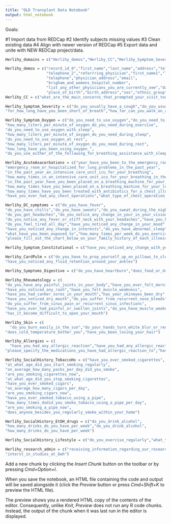 ```yaml
---
title: "OLD Transplant Data Notebook"
output: html_notebook
---
```


Goals:

#1 Import data from REDCap
#2 Identify subjects missing values
#3 Clean existing data 
#4 Align with newer version of REDCap
#5 Export data and unite with NEW REDCap project/data.

```r
Herlihy_domains = c("Herlihy_demos","Herlihy_CC","Herlihy_Symptom_Severity","Herlihy_Symptom_Severity","Herlihy_Symptom_Oxygen","Herlihy_AcuteAxacerbations","Herlihy_DC_symptoms","Herlihy_Symptom_Constitutional","Herlihy_CardPulm","Herlihy_Symptoms_Digestive","Herlihy_Rheumatology","Herlihy_Skin","Herlihy_Allergies","Herlihy_SocialHistory_TobaccoHx","Herlihy_SocialHistory_EtOH_drugs","Herlihy_SocialHistory_Lifestyle","Herlihy_research_admin")

Herlihy_demos = c("record_id_0","first_name","last_name","address","telephone_1",
                  "telephone_2","referrring_physician","first_name1","last_name2",
                  "telephone","physician_address","email",
                  "brigham_and_womens_hospital_number",
                  "list_any_other_physicians_you_are_currently_see","date_of_birth_0",
                  "place_of_birth","birth_address","sex","ethnic_group")
Herlihy_CC = c("what_are_the_main_concerns_that_prompted_your_visit_today")

Herlihy_Symptom_Severity = c("do_you_usually_have_a_cough","do_you_usually_bring_up_phlegm_from_your_chest","have_you_had_a_cough_with_phlegm_on_most_days_for_at_least_3_months_per_year_for_the_past_two_years","do_you_ever_cough_up_blood","do_you_get_short_of_breath","do_you_get_short_of_breath_when_you_are_climbing_stairs","how_many_steps_can_you_climb_before_you_get_short_of_breath",
"for_how_long_have_you_been_short_of_breath","how_far_can_you_walk_on_a_flat_surface_before_you_become_short_of_breath","are_you_short_of_breath_when_showering_or_dressing_cooking_or_doing_light_housework","do_you_require_assistance_with_these_activities_showering_dressing_cooking_or_light_house_work")

Herlihy_Symptom_Oxygen = c("do_you_need_to_use_oxygen","do_you_need_to_use_oxygen_with_exercise",
"how_many_liters_per_minute_of_oxygen_do_you_need_during_exercise",
"do_you_need_to_use_oxygen_with_sleep",
"how_many_liters_per_minute_of_oxygen_do_you_need_during_sleep",
"do_you_need_to_use_oxygen_at_rest",
"how_many_liters_per_minute_of_oxygen_do_you_need_during_rest",
"how_long_have_you_been_using_oxygen_",
"do_you_use_either_of_the_following_for_breathing_assistance_with_sleep_or_during_the_day")

Herlihy_AcuteAxacerbations = c("year_have_you_been_to_the_emergency_room_or_hospitalized_for_lung_problems",
"emergency_room_or_hospitalized_for_lung_problems_in_the_past_year",
"in_the_past_year_an_intensive_care_unit_icu_for_your_breathing",
"how_many_times_in_an_intensive_care_unit_icu_for_your_breathing_in_the_past_year",
"in_the_past_year_have_you_been_placed_on_a_breathing_machine_for_your_lung_disease",
"how_many_times_have_you_been_placed_on_a_breathing_machine_for_your_lung_disease_in_the_past_year","in_the_past_year_have_you_been_treated_with_antibiotics_for_a_chest_illness",
"how_many_times_have_you_been_treated_with_antibiotics_for_a_chest_illness_in_the_past_year_","treated_with_steroid_pills_or_injections_such_as_prednisone_or_solumedrol_for_a_chest_illness","times_steroid_pills_or_injections_for_a_chest_illness_in_the_past_year",
"have_you_ever_had_any_chest_operations","what_type_of_chest_operation_have_you_had")

Herlihy_DC_symptoms = c("do_you_have_fever",
"do_you_have_chills","do_you_have_sweats","do_you_sweat_during_the_night",
"do_you_get_headaches","do_you_notice_any_change_in_your_in_your_vision_beforeduringafter_the_headaches","do_you_notice_any_numbness_or_weakness_beforeduringafter_the_headaches",
"do_you_notice_any_fever_or_stiff_neck_with_your_headaches","have_you_had_nausea_or_vomiting_of_food_or_fluids","do_you_suffer_from_constipation","for_how_long_have_you_been_tired",
"do_you_feel_tired_all_day","have_you_noticed_any_change_in_your_mood","have_you_noticed_any_change_in_your_concentration","have_you_noticed_any_change_in_you_sexual_desire",
"have_you_noticed_any_change_in_interests","do_you_have_abnormal_sleep","how_many_hours_per_night_do_you_sleep","do_you_nap_during_the_day","how_many_hours_do_you_nap_for","previous_hospitalizations_andor_surgeries","previous_hospitalizations_and_or_surgeries","have_you_had_any_allergic_reaction_to_food","please_specify_the_food_you_have_had_allergic_reaction_to","what_type_of_work_do_you_do","have_you_ever_been_exposed_to_environmental_hazards",
"what_have_you_been_exposed_to","how_many_times_per_week_do_you_exercise","have_you_ever_been_vaccinated_against_influenza","have_you_ever_received_the_pneumonia_vaccine",
"please_fill_out_the_chart_below_on_your_family_history_of_each_illness","going_for_walks_or_walking_the_dog","doing_activities_or_chores_at_home_or_in_the_garden","having_sexual_intercourse","going_to_church_or_a_place_of_entertainment","going_out_in_bad_weather_or_into_smoky_rooms","visiting_family_or_friends_or_playing_with_children","lungrespiratory_problem_may_stop_you_from_doing","describes_how_your_breathing_problem_affects_you")

Herlihy_Symptom_Constitutional = c("have_you_noticed_any_change_with_your_weight_in_the_last_year","did_you_lose_weight_or_gain_weight_in_the_last_year","how_many_pounds_did_you_gainlose","over_what_period_of_time_did_your_weight_change_","was_the_weight_gainloss_intentional","have_you_been_tired")

Herlihy_CardPulm = c("do_you_have_to_prop_yourself_up_on_pillows_to_sleep_at_night",
"have_you_noticed_any_fluid_retention_around_your_ankles")

Herlihy_Symptoms_Digestive = c("do_you_have_heartburn","does_food_or_drink_get_stuck_when_you_are_eating_or_do_you_have_difficulty_swallowing","do_you_cough_or_choke_when_eating","do_you_have_pain_with_taking_a_deep_breath")

Herlihy_Rheumatology = c(
"do_you_have_any_painful_joints_in_your_body","have_you_ever_felt_morning_stiffness",
"have_you_noticed_any_rash","have_you_felt_muscle_weakness",
"have_you_had_canker_sores_in_your_mouth","has_your_skineyes_been_dry",
"have_you_noticed_dry_mouth","do_you_suffer_from_recurrent_nose_bleeds",
"do_you_suffer_from_sinus_pain_or_recurrent_sinus_infections",
"have_you_ever_had_painful_or_swollen_joints","do_you_have_muscle_weakness",
"has_it_become_difficult_to_open_your_mouth")

Herlihy_Skin = c(
  "do_you_burn_easily_in_the_sun","do_your_hands_turn_white_blur_or_red_in_the_cold",
"does_cold_temperature_bother_you","have_you_been_losing_your_hair")

Herlihy_Allergies = c(
  "have_you_had_any_allergic_reaction","have_you_had_any_allergic_reaction_to_medications",
"please_specify_the_medications_you_have_had_allergic_reaction_to","have_you_had_any_allergic_reaction_to_dust","have_you_had_any_allergic_reaction_to_","please_specify_which_you_have_had_allergic_reaction_to","other_allergies")

Herlihy_SocialHistory_TobaccoHx = c("have_you_ever_smoked_cigarettes",
"at_what_age_did_you_start_smoking_regularly",
"on_average_how_many_packs_per_day_did_you_smoke",
"are_you_smoking_cigarettes_now",
"at_what_age_did_you_stop_smoking_cigarettes",
"have_you_ever_smoked_cigars",
"on_average_how_many_cigars_per_day",
"are_you_smoking_cigars_now",
"have_you_ever_smoked_tobacco_using_a_pipe",
"how_many_times_dodid_you_smoke_tobacco_using_a_pipe_per_day",
"are_you_smoking_a_pipe_now",
"does_anyone_besides_you_regularly_smoke_within_your_home")

Herlihy_SocialHistory_EtOH_drugs = c("do_you_drink_alcohol",
"how_many_drinks_do_you_have_per_week","do_you_drink_alcohol",
"how_many_drinks_do_you_have_per_week")

Herlihy_SocialHistory_Lifestyle = c("do_you_exercise_regularly","what_type_of_exercise_do_you_do","have_you_ever_owned_any_birds","have_you_ever_owned_other_pets")

Herlihy_research_admin = c("receiving_information_regarding_our_research_activities",
"interst_in_studies_at_bwh")
```

Add a new chunk by clicking the *Insert Chunk* button on the toolbar or by pressing *Cmd+Option+I*.

When you save the notebook, an HTML file containing the code and output will be saved alongside it (click the *Preview* button or press *Cmd+Shift+K* to preview the HTML file). 

The preview shows you a rendered HTML copy of the contents of the editor. Consequently, unlike *Knit*, *Preview* does not run any R code chunks. Instead, the output of the chunk when it was last run in the editor is displayed.


